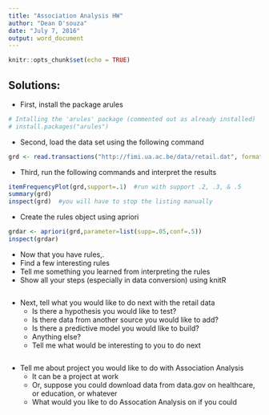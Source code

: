```yaml
---
title: "Association Analysis HW"
author: "Dean D'souza"
date: "July 7, 2016"
output: word_document
---
```


```r
knitr::opts_chunk$set(echo = TRUE)
```

## Solutions:  

* First, install the package arules  

```r
# Intalling the 'arules' package (commented out as already installed)
# install.packages("arules")
```

* Second, load the data set using the following command  

```r
grd <- read.transactions("http://fimi.ua.ac.be/data/retail.dat", format="basket")
```

* Third, run the following commands and interpret the results  

```r
itemFrequencyPlot(grd,support=.1)  #run with support .2, .3, & .5
summary(grd)
inspect(grd)  #you will have to stop the listing manually
```

* Create the rules object using apriori  

```r
grdar <- apriori(grd,parameter=list(supp=.05,conf=.5))
inspect(grdar)
```

* Now that you have rules,.  
* Find a few interesting rules  
* Tell me something you learned from interpreting the rules  
* Show all your steps (especially in data conversion) using knitR  

```r
```

* Next, tell what you would like to do next with the retail data  
  + Is there a hypothesis you would like to test?  
  + Is there data from another source you would like to add?  
  + Is there a predictive model you would like to build?  
  + Anything else?  
  + Tell me what would be interesting to you to do next  

```r
```

* Tell me about project you would like to do with Association Analysis  
  + It can be a project at work  
  + Or, suppose you could download data from data.gov on healthcare, or education, or whatever  
  + What would you like to do Assocation Analysis on if you could  

```r
```